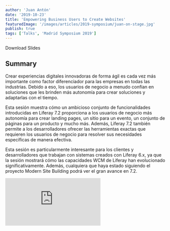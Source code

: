 ```yaml
---
author: 'Juan Antón'
date: '2019-10-23'
title: 'Empowering Business Users to Create Websites'
featuredImage: '/images/articles/2019-symposium/juan-on-stage.jpg'
publish: true
tags: ['Talks', 'Madrid Symposium 2019']
---
```



<Link to="https://www.liferay.com/documents/231490028/236190064/Empoderando-al+usuario+de+negocio-+LRESP2019.pdf/44e51cde-3ccd-6667-a30b-d16a04062740?t=1572966727826">
	Download Slides
</Link>

## Summary

Crear experiencias digitales innovadoras de forma ágil es cada vez más importante como factor diferenciador para las empresas en todas las industrias. Debido a eso, los usuarios de negocio a menudo confían en soluciones que les brinden más autonomía para crear soluciones y adaptarlas con el tiempo.

Esta sesión muestra cómo un ambicioso conjunto de funcionalidades introducidas en Liferay 7.2 proporciona a los usuarios de negocio más autonomía para crear landing pages, un sitio para un evento, un conjunto de páginas para un producto y mucho más. Además, Liferay 7.2 también permite a los desarrolladores ofrecer las herramientas exactas que requieren los usuarios de negocio para resolver sus necesidades específicas de manera efectiva.

Esta sesión es particularmente interesante para los clientes y desarrolladores que trabajan con sistemas creados con Liferay 6.x, ya que la sesión mostrará cómo las capacidades WCM de Liferay han evolucionado significativamente. Además, cualquiera que haya estado siguiendo el proyecto Modern Site Building podrá ver el gran avance en 7.2.

<Embed variant='embed.video' src="https://www.youtube.com/embed/g02X0LGXYsw" />